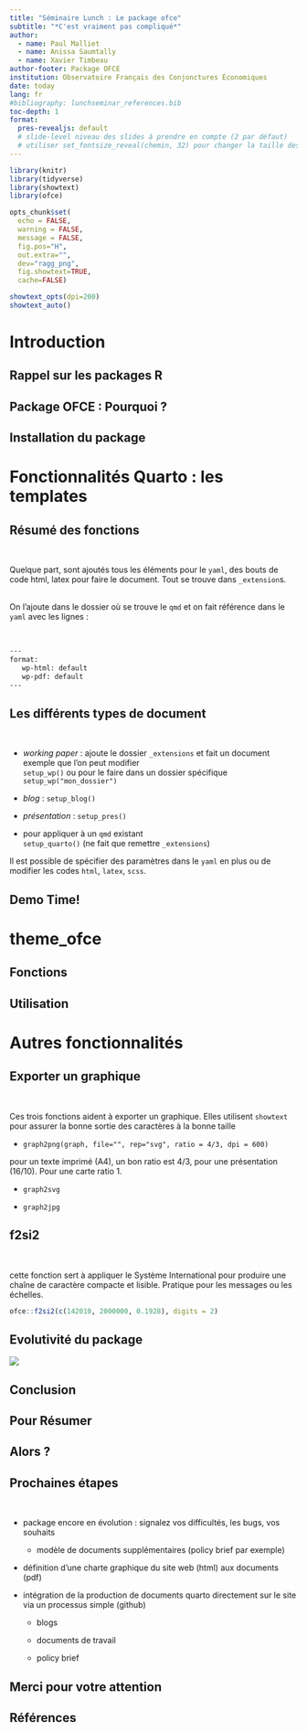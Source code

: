 ```yaml
---
title: "Séminaire Lunch : Le package ofce"
subtitle: "*C'est vraiment pas compliqué*"
author:
  - name: Paul Malliet
  - name: Anissa Saumtally
  - name: Xavier Timbeau
author-footer: Package OFCE
institution: Observatoire Français des Conjonctures Économiques
date: today
lang: fr
#bibliography: lunchseminar_references.bib
toc-depth: 1
format: 
  pres-revealjs: default
  # slide-level niveau des slides à prendre en compte (2 par défaut)
  # utiliser set_fontsize_reveal(chemin, 32) pour changer la taille des caractères
---
```


```r
library(knitr)
library(tidyverse) 
library(showtext) 
library(ofce)

opts_chunk$set(
  echo = FALSE,
  warning = FALSE,
  message = FALSE,
  fig.pos="H", 
  out.extra="",
  dev="ragg_png",
  fig.showtext=TRUE,
  cache=FALSE)

showtext_opts(dpi=200)
showtext_auto()
```

# Introduction

## Rappel sur les packages R

## Package OFCE : Pourquoi ?

## Installation du package

# Fonctionnalités Quarto : les templates

## Résumé des fonctions

<br>

Quelque part, sont ajoutés tous les éléments pour le `yaml`, des bouts de code html, latex pour faire le document. Tout se trouve dans `_extension`s.

<br> On l'ajoute dans le dossier où se trouve le `qmd` et on fait référence dans le `yaml` avec les lignes :

<br>

``` bash
---
format:
   wp-html: default
   wp-pdf: default
---
```

## Les différents types de document

<br>

-   *working paper* : ajoute le dossier `_extensions` et fait un document exemple que l'on peut modifier\
    `setup_wp()` ou pour le faire dans un dossier spécifique `setup_wp("mon_dossier")`

-   *blog* : `setup_blog()`

-   *présentation* : `setup_pres()`

-   pour appliquer à un `qmd` existant\
    `setup_quarto()` (ne fait que remettre `_extensions`)

Il est possible de spécifier des paramètres dans le `yaml` en plus ou de modifier les codes `html`, `latex`, `scss`.

## Demo Time!

# theme_ofce

## Fonctions

## Utilisation

# Autres fonctionnalités

## Exporter un graphique

<br>

Ces trois fonctions aident à exporter un graphique. Elles utilisent `showtext` pour assurer la bonne sortie des caractères à la bonne taille

-   `graph2png(graph, file="", rep="svg", ratio = 4/3, dpi = 600)`

pour un texte imprimé (A4), un bon ratio est 4/3, pour une présentation (16/10). Pour une carte ratio 1.

-   `graph2svg`

-   `graph2jpg`

## f2si2

<br>

cette fonction sert à appliquer le Système International pour produire une chaîne de caractère compacte et lisible. Pratique pour les messages ou les échelles.

```r
ofce::f2si2(c(142010, 2000000, 0.1928), digits = 2) 
```

## Evolutivité du package

![](weneedyou.png){fig-align="center"}

## Conclusion

## Pour Résumer

## Alors ?

## Prochaines étapes

<br>

-   package encore en évolution : signalez vos difficultés, les bugs, vos souhaits

    -   modèle de documents supplémentaires (policy brief par exemple)

-   définition d'une charte graphique du site web (html) aux documents (pdf)

-   intégration de la production de documents quarto directement sur le site via un processus simple (github)

    -   blogs

    -   documents de travail

    -   policy brief

## Merci pour votre attention

## Références

::: {#refs}
:::

